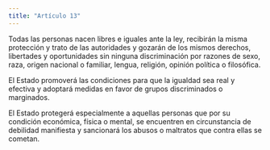 ```yaml
---
title: "Artículo 13"
---
```


Todas las personas nacen libres
e iguales ante la ley, recibirán la misma protección
y trato de las autoridades y gozarán de los mismos
derechos, libertades y oportunidades sin ninguna
discriminación por razones de sexo, raza, origen
nacional o familiar, lengua, religión, opinión política
o filosófica.

El Estado promoverá las condiciones para que la
igualdad sea real y efectiva y adoptará medidas en
favor de grupos discriminados o marginados.

El Estado protegerá especialmente a aquellas
personas que por su condición económica, física o
mental, se encuentren en circunstancia de debilidad manifiesta y sancionará los abusos o maltratos
que contra ellas se cometan.